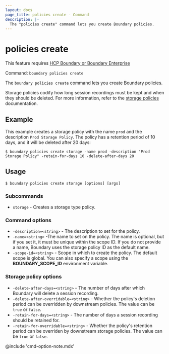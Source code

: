 ```yaml
---
layout: docs
page_title: policies create - Command
description: |-
  The "policies create" command lets you create Boundary policies.
---
```


# policies create

<EnterpriseAlert product="boundary">This feature requires <a href="https://www.hashicorp.com/products/boundary">HCP Boundary or Boundary Enterprise</a></EnterpriseAlert>

Command: `boundary policies create`

The `boundary policies create` command lets you create Boundary policies.

Storage policies codify how long session recordings must be kept and when they should be deleted.
For more information, refer to the [storage policies](/boundary/docs/concepts/domain-model/storage-policy) documentation.

## Example

This example creates a storage policy with the name `prod` and the description `Prod Storage Policy`.
The policy has a retention period of 10 days, and it will be deleted after 20 days:

```shell-session
$ boundary policies create storage -name prod -description "Prod Storage Policy" -retain-for-days 10 -delete-after-days 20
```

## Usage

<CodeBlockConfig hideClipboard>

```shell-session
$ boundary policies create storage [options] [args]
```

</CodeBlockConfig>

### Subcommands

- `storage` - Creates a storage type policy.

### Command options

- `-description=<string>` - The description to set for the policy.
- `-name=<string>` -The name to set on the policy.
The name is optional, but if you set it, it must be unique within the scope ID.
If you do not provide a name, Boundary uses the storage policy ID as the default name.
- `-scope-id=<string>` - Scope in which to create the policy.
The default scope is global.
You can also specify a scope using the **BOUNDARY_SCOPE_ID** environment variable.

### Storage policy options

- `-delete-after-days=<string>` - The number of days after which Boundary will delete a session recording.
- `-delete-after-overridable=<string>` - Whether the policy's deletion period can be overridden by downstream policies.
The value can be `true` or `false`.
- `-retain-for-days=<string>` - The number of days a session recording should be retained for.
- `-retain-for-overridable=<string>` - Whether the policy's retention period can be overriden by downstream storage policies.
The value can be `true` or `false`.

@include 'cmd-option-note.mdx'